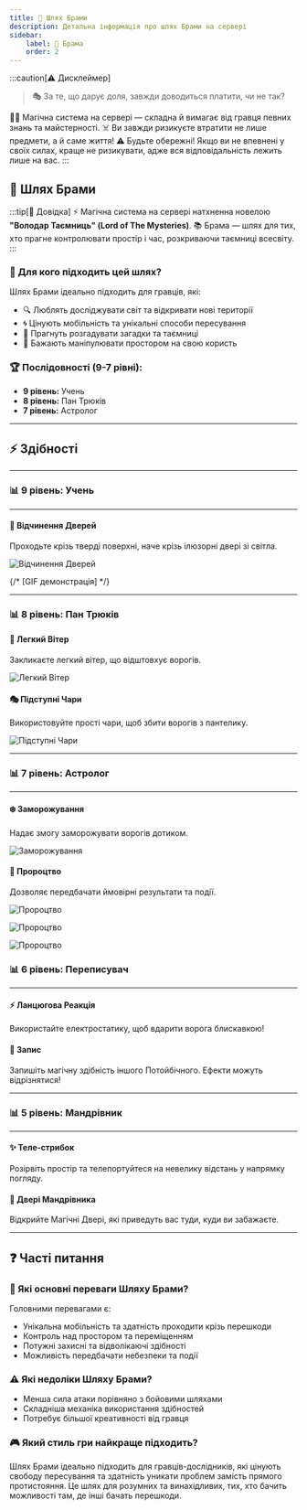 ```yaml
---
title: 🌌 Шлях Брами
description: Детальна інформація про шлях Брами на сервері
sidebar:
    label: 🌌 Брама
    order: 2
---
```



:::caution[⚠️ Дисклеймер]
> 🎭 За те, що дарує доля, завжди доводиться платити, чи не так?

🧙‍♂️ Магічна система на сервері — складна й вимагає від гравця певних знань та майстерності.
☠️ Ви завжди ризикуєте втратити не лише предмети, а й саме життя!
⚠️ Будьте обережні! Якщо ви не впевнені у своїх силах, краще не ризикувати, адже вся відповідальність лежить лише на вас.
:::

## 🌌 Шлях Брами

:::tip[📖 Довідка]
⚡ Магічна система на сервері натхненна новелою **"Володар Таємниць" (Lord of The Mysteries)**.
📚 Брама — шлях для тих, хто прагне контролювати простір і час, розкриваючи таємниці всесвіту.
:::

### 📜 Для кого підходить цей шлях?

Шлях Брами ідеально підходить для гравців, які:
- 🔍 Люблять досліджувати світ та відкривати нові території
- 🌀 Цінують мобільність та унікальні способи пересування
- 🧩 Прагнуть розгадувати загадки та таємниці
- 🌟 Бажають маніпулювати простором на свою користь

### 🏆 Послідовності (9-7 рівні):

- **9 рівень:** Учень
- **8 рівень:** Пан Трюків
- **7 рівень:** Астролог

---

## ⚡ Здібності

---

### 📊 9 рівень: Учень

---

#### 🚪 Відчинення Дверей
Проходьте крізь тверді поверхні, наче крізь ілюзорні двері зі світла.

<p align={"center"}>
    <Image src={door_opening} alt="Відчинення Дверей"/>
</p>

{/* [GIF демонстрація] */}

---

### 📊 8 рівень: Пан Трюків

#### 💨 Легкий Вітер
Закликаєте легкий вітер, що відштовхує ворогів.

<p align={"center"}>
    <Image src={wind} alt="Легкий Вітер"/>
</p>

#### 🎭 Підступні Чари
Використовуйте прості чари, щоб збити ворогів з пантелику.

<p align={"center"}>
    <Image src={tricks} alt="Підступні Чари"/>
</p>

---

### 📊 7 рівень: Астролог

---

#### ❄️ Заморожування
Надає змогу заморожувати ворогів дотиком.

<p align={"center"}>
    <Image src={freezing} alt="Заморожування"/>
</p>

#### 🔮 Пророцтво
Дозволяє передбачати ймовірні результати та події.

<p align={"center"}>
    <Image src={divination} alt="Пророцтво"/>
</p>

<p align={"center"}>
    <Image src={divination2} alt="Пророцтво"/>
</p>

<p align={"center"}>
    <Image src={divination3} alt="Пророцтво"/>
</p>

### 📊 6 рівень: Переписувач

---

#### ⚡ Ланцюгова Реакція
Використайте електростатику, щоб вдарити ворога блискавкою!

#### 📜 Запис
Запишіть магічну здібність іншого Потойбічного. Ефекти можуть відрізнятися!

---

### 📊 5 рівень: Мандрівник

---

#### ✨ Теле-стрибок
Розірвіть простір та телепортуйтеся на невелику відстань у напрямку погляду.

#### 🚪 Двері Мандрівника
Відкрийте Магічні Двері, які приведуть вас туди, куди ви забажаєте.

---

## ❓ Часті питання

### 💪 Які основні переваги Шляху Брами?
Головними перевагами є:
- Унікальна мобільність та здатність проходити крізь перешкоди
- Контроль над простором та переміщенням
- Потужні захисні та відволікаючі здібності
- Можливість передбачати небезпеки та події

### ⚠️ Які недоліки Шляху Брами?
- Менша сила атаки порівняно з бойовими шляхами
- Складніша механіка використання здібностей
- Потребує більшої креативності від гравця

### 🎮 Який стиль гри найкраще підходить?
Шлях Брами ідеально підходить для гравців-дослідників, які цінують свободу пересування та здатність уникати проблем замість прямого протистояння. Це шлях для розумних та винахідливих, тих, хто бачить можливості там, де інші бачать перешкоди.
